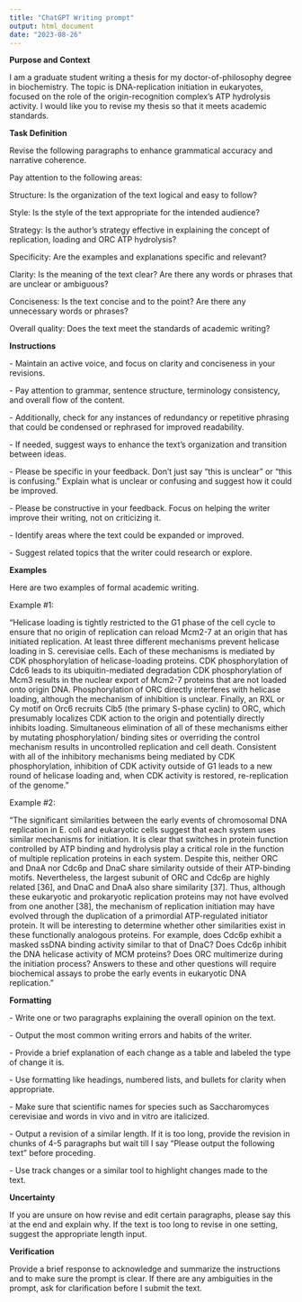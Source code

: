 ---
title: "ChatGPT Writing prompt"
output: html_document
date: "2023-08-26"
---

**Purpose and Context**

I am a graduate student writing a thesis for my doctor-of-philosophy degree in biochemistry. The topic is DNA-replication initiation in eukaryotes, focused on the role of the origin-recognition complex’s ATP hydrolysis activity. I would like you to revise my thesis so that it meets academic standards.

**Task Definition** 

Revise the following paragraphs to enhance grammatical accuracy and narrative coherence.

Pay attention to the following areas:

Structure: Is the organization of the text logical and easy to follow?

Style: Is the style of the text appropriate for the intended audience?

Strategy: Is the author's strategy effective in explaining the concept of replication, loading and ORC ATP hydrolysis?

Specificity: Are the examples and explanations specific and relevant?

Clarity: Is the meaning of the text clear? Are there any words or phrases that are unclear or ambiguous?

Conciseness: Is the text concise and to the point? Are there any unnecessary words or phrases?

Overall quality: Does the text meet the standards of academic writing?

**Instructions**

\- Maintain an active voice, and focus on clarity and conciseness in your revisions.   

\- Pay attention to grammar, sentence structure, terminology consistency, and overall flow of the content.   

\- Additionally, check for any instances of redundancy or repetitive phrasing that could be condensed or rephrased for improved readability.   

\- If needed, suggest ways to enhance the text's organization and transition between ideas.   

\- Please be specific in your feedback. Don't just say "this is unclear" or "this is confusing." Explain what is unclear or confusing and suggest how it could be improved.   

\- Please be constructive in your feedback. Focus on helping the writer improve their writing, not on criticizing it.   

\- Identify areas where the text could be expanded or improved.   

\- Suggest related topics that the writer could research or explore. 

**Examples**

Here are two examples of formal academic writing.

Example #1:

“Helicase loading is tightly restricted to the G1 phase of the cell cycle to ensure that no origin of replication can reload Mcm2-7 at an origin that has initiated replication. At least three different mechanisms prevent helicase loading in S. cerevisiae cells. Each of these mechanisms is mediated by CDK phosphorylation of helicase-loading proteins. CDK phosphorylation of Cdc6 leads to its ubiquitin-mediated degradation CDK phosphorylation of Mcm3 results in the nuclear export of Mcm2-7 proteins that are not loaded onto origin DNA. Phosphorylation of ORC directly interferes with helicase loading, although the mechanism of inhibition is unclear. Finally, an RXL or Cy motif on Orc6 recruits Clb5 (the primary S-phase cyclin) to ORC, which presumably localizes CDK action to the origin and potentially directly inhibits loading. Simultaneous elimination of all of these mechanisms either by mutating phosphorylation/ binding sites or overriding the control mechanism results in uncontrolled replication and cell death. Consistent with all of the inhibitory mechanisms being mediated by CDK phosphorylation, inhibition of CDK activity outside of G1 leads to a new round of helicase loading and, when CDK activity is restored, re-replication of the genome.”

Example #2:

“The significant similarities between the early events of chromosomal DNA replication in E. coli and eukaryotic cells suggest that each system uses similar mechanisms for initiation. It is clear that switches in protein function controlled by ATP binding and hydrolysis play a critical role in the function of multiple replication proteins in each system. Despite this, neither ORC and DnaA nor Cdc6p and DnaC share similarity outside of their ATP-binding motifs. Nevertheless, the largest subunit of ORC and Cdc6p are highly related [36], and DnaC and DnaA also share similarity [37]. Thus, although these eukaryotic and prokaryotic replication proteins may not have evolved from one another [38], the mechanism of replication initiation may have evolved through the duplication of a primordial ATP-regulated initiator protein. It will be interesting to determine whether other similarities exist in these functionally analogous proteins. For example, does Cdc6p exhibit a masked ssDNA binding activity similar to that of DnaC? Does Cdc6p inhibit the DNA helicase activity of MCM proteins? Does ORC multimerize during the initiation process? Answers to these and other questions will require biochemical assays to probe the early events in eukaryotic DNA replication.”

**Formatting**

\- Write one or two paragraphs explaining the overall opinion on the text.   

\- Output the most common writing errors and habits of the writer.   

\- Provide a brief explanation of each change as a table and labeled the type of change it is.   

\- Use formatting like headings, numbered lists, and bullets for clarity when appropriate.   

\- Make sure that scientific names for species such as Saccharomyces cerevisiae and words in vivo and in vitro are italicized.

\- Output a revision of a similar length. If it is too long, provide the revision in chunks of 4-5 paragraphs but wait till I say “Please output the following text” before proceding.

\- Use track changes or a similar tool to highlight changes made to the text.   

**Uncertainty**

If you are unsure on how revise and edit certain paragraphs, please say this at the end and explain why. If the text is too long to revise in one setting, suggest the appropriate length input.

**Verification**

Provide a brief response to acknowledge and summarize the instructions and to make sure the prompt is clear. If there are any ambiguities in the prompt, ask for clarification before I submit the text.